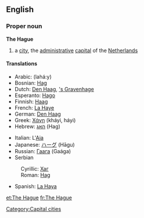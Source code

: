 {{wikipedia}}

==English==

===Proper noun===
'''The Hague'''
# a [[city]], the [[administrative]] [[capital]] of the [[The Netherlands|Netherlands]]

====Translations====
{{top}}
*Arabic: {{ARchar|[[لاهاي]]}} (lahá:y) {{m}}
*Bosnian: [[Hag#Bosnian|Hag]] {{m}}
*Dutch: [[Den Haag]], [['s Gravenhage]]
*Esperanto: [[Hago]]
*Finnish: [[Haag]]
*French: [[La Haye]] {{f}}
*German: [[Den Haag]] {{m}}
*Greek: [[Χάγη]] (kháyi, háyi) {{f}}
*Hebrew: [[האג]] (Hag)
{{mid}}
*Italian: L'[[Aia]] {{f}}
*Japanese: [[ハーグ]] (Hāgu)
*Russian: [[Гаага]] (Gaága) {{f}}
*Serbian
:Cyrillic: [[Хаг#Serbian|Хаг]] {{m}}
:Roman: [[Hag#Serbian|Hag]] {{m}}
*Spanish: [[La Haya]] {{f}}
{{bottom}}

[[Category:Capital cities]]

[[et:The Hague]]
[[fr:The Hague]]